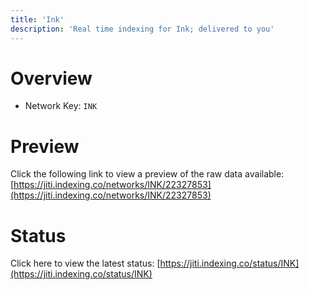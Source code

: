 ```yaml
---
title: 'Ink'
description: 'Real time indexing for Ink; delivered to you'
---
```


# Overview
- Network Key: `INK`

# Preview
Click the following link to view a preview of the raw data available: [https://jiti.indexing.co/networks/INK/22327853](https://jiti.indexing.co/networks/INK/22327853)

# Status
Click here to view the latest status: [https://jiti.indexing.co/status/INK](https://jiti.indexing.co/status/INK)
